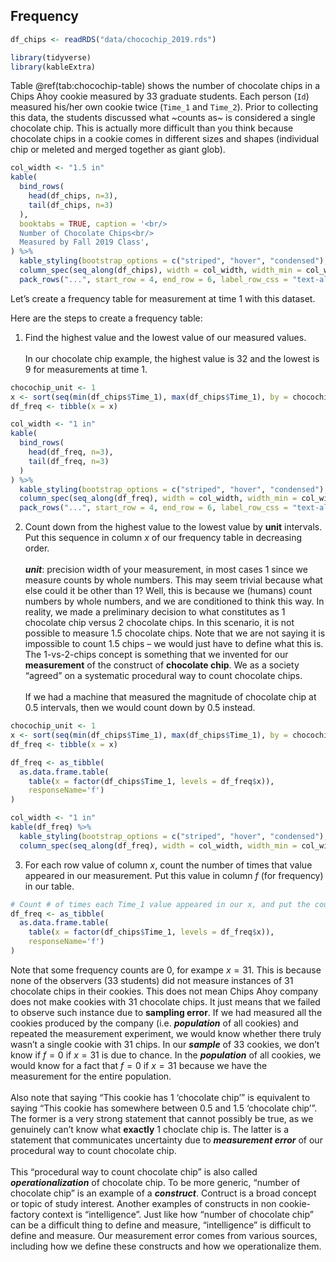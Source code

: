 ## Frequency


```r
df_chips <- readRDS("data/chocochip_2019.rds")
```

<script src="js/hideOutput.js"></script>

```r
library(tidyverse)
library(kableExtra)
```


Table \@ref(tab:chocochip-table) shows the number of chocolate chips in a Chips Ahoy cookie measured by 33 graduate students. Each person (`Id`) measured his/her own cookie twice (`Time_1` and `Time_2`). Prior to collecting this data, the students discussed what ~counts as~ is considered a single chocolate chip. This is actually more difficult than you think because chocolate chips in a cookie comes in different sizes and shapes (individual chip or meleted and merged together as giant glob).


```r
col_width <- "1.5 in"
kable(
  bind_rows(
    head(df_chips, n=3),
    tail(df_chips, n=3)
  ),
  booktabs = TRUE, caption = '<br/>
  Number of Chocolate Chips<br/>
  Measured by Fall 2019 Class',
) %>%
  kable_styling(bootstrap_options = c("striped", "hover", "condensed"), full_width = F) %>% 
  column_spec(seq_along(df_chips), width = col_width, width_min = col_width, width_max = col_width) %>% 
  pack_rows("...", start_row = 4, end_row = 6, label_row_css = "text-align: center;")
```

Let's create a frequency table for measurement at time 1 with this dataset.

Here are the steps to create a frequency table:

<!-- Step 1 -->

1. Find the highest value and the lowest value of our measured values.  
<br/>
In our chocolate chip example, the highest value is 32 and the lowest is 9 for measurements at time 1.

<!-- Step 2, two column -->

```r
chocochip_unit <- 1
x <- sort(seq(min(df_chips$Time_1), max(df_chips$Time_1), by = chocochip_unit), decreasing = T)
df_freq <- tibble(x = x)

col_width <- "1 in"
kable(
  bind_rows(
    head(df_freq, n=3),
    tail(df_freq, n=3)
  )
) %>%
  kable_styling(bootstrap_options = c("striped", "hover", "condensed"), full_width = F, position = "float_right") %>% 
  column_spec(seq_along(df_freq), width = col_width, width_min = col_width, width_max = col_width) %>% 
  pack_rows("...", start_row = 4, end_row = 6, label_row_css = "text-align: center;")
```

2. Count down from the highest value to the lowest value by __unit__ intervals. Put this sequence in column $x$ of our frequency table in decreasing order.  
<br/>
__*unit*__: precision width of your measurement, in most cases $1$ since we measure counts by whole numbers. This may seem trivial because what else could it be other than $1$? Well, this is because we (humans) count numbers by whole numbers, and we are conditioned to think this way. In reality, we made a preliminary decision to what constitutes as 1 chocolate chip versus 2 chocolate chips. In this scenario, it is not possible to measure 1.5 chocolate chips. Note that we are not saying it is impossible to count 1.5 chips -- we would just have to define what this is. The 1-vs-2-chips concept is something that we invented for our __measurement__ of the construct of __chocolate chip__. We as a society "agreed" on a systematic procedural way to count chocolate chips.  
<br/>If we had a machine that measured the magnitude of chocolate chip at $0.5$ intervals, then we would count down by $0.5$ instead. 

```r
chocochip_unit <- 1
x <- sort(seq(min(df_chips$Time_1), max(df_chips$Time_1), by = chocochip_unit), decreasing = T)
df_freq <- tibble(x = x)
```

<!-- Step 3, two column -->

```r
df_freq <- as_tibble(
  as.data.frame.table(
    table(x = factor(df_chips$Time_1, levels = df_freq$x)), 
    responseName='f')
)

col_width <- "1 in"
kable(df_freq) %>%
  kable_styling(bootstrap_options = c("striped", "hover", "condensed"), full_width = F, position = "float_right") %>% 
  column_spec(seq_along(df_freq), width = col_width, width_min = col_width, width_max = col_width)
```


3. For each row value of column $x$, count the number of times that value appeared in our measurement. Put this value in column $f$ (for frequency) in our table.


```r
# Count # of times each Time_1 value appeared in our x, and put the counts in column f
df_freq <- as_tibble(
  as.data.frame.table(
    table(x = factor(df_chips$Time_1, levels = df_freq$x)), 
    responseName='f')
)
```

Note that some frequency counts are 0, for exampe $x = 31$. This is because none of the observers (33 students) did not measure instances of 31 chocolate chips in their cookies. This does not mean Chips Ahoy company does not make cookies with 31 chocolate chips. It just means that we failed to observe such instance due to __sampling error__. If we had measured all the cookies produced by the company (i.e. __*population*__ of all cookies) and repeated the measurement experiment, we would know whether there truly wasn't a single cookie with 31 chips. In our __*sample*__ of 33 cookies, we don't know if $f = 0$ if $x = 31$ is due to chance. In the __*population*__ of all cookies, we would know for a fact that $f = 0$ if $x = 31$ because we have the measurement for the entire population.  
<br/>
Also note that saying "This cookie has 1 'chocolate chip'" is equivalent to saying "This cookie has somewhere between 0.5 and 1.5 'chocolate chip'". The former is a very strong statement that cannot possibly be true, as we genuinely can't know what __exactly__ 1 choclate chip is. The latter is a statement that communicates uncertainty due to __*measurement error*__ of our procedural way to count chocolate chip.  
<br/>
This "procedural way to count chocolate chip" is also called __*operationalization*__ of chocolate chip. To be more generic, "number of chocolate chip" is an example of a __*construct*__. Contruct is a broad concept or topic of study interest. Another examples of constructs in non cookie-factory context is "intelligence". Just like how "number of chocolate chip" can be a difficult thing to define and measure, "intelligence" is difficult to define and measure. Our measurement error comes from various sources, including how we define these constructs and how we operationalize them.




